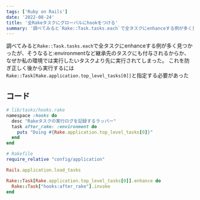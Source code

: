 ```yaml
---
tags: ['Ruby on Rails']
date: '2022-08-24'
title: '全Rakeタスクにグローバルにhookをつける'
summary: '調べてみると`Rake::Task.tasks.each`で全タスクにenhanceする例が多く見つかったが、そうなると:environmentなど継承先のタスクにも付与されるからか、なぜか私の環境では実行したいタスクより先に実行されてしまった。 これを防ぎ正しく後から実行するには`Rake::Task[Rake.application.top_level_tasks[0]]`と指定する必要があった'
---
```



調べてみると`Rake::Task.tasks.each`で全タスクにenhanceする例が多く見つかったが、そうなると:environmentなど継承先のタスクにも付与されるからか、なぜか私の環境では実行したいタスクより先に実行されてしまった。
これを防ぎ正しく後から実行するには`Rake::Task[Rake.application.top_level_tasks[0]]`と指定する必要があった

## コード

```ruby
# lib/tasks/hooks.rake
namespace :hooks do
  desc "Rakeタスクの実行ログを記録するラッパー"
  task after_rake: :environment do
    puts "Doing #{Rake.application.top_level_tasks[0]}"
  end
end

# Rakefile
require_relative "config/application"

Rails.application.load_tasks

Rake::Task[Rake.application.top_level_tasks[0]].enhance do
  Rake::Task["hooks:after_rake"].invoke
end
```
